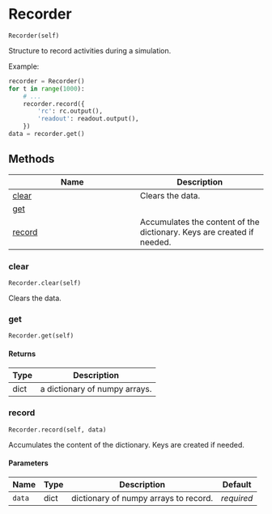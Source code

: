 # Recorder { #water_tank.Recorder }

`Recorder(self)`

Structure to record activities during a simulation.

Example:

```python
recorder = Recorder()
for t in range(1000):
    # ...
    recorder.record({
        'rc': rc.output(), 
        'readout': readout.output(),
    })
data = recorder.get()
```

## Methods

| Name | Description |
| --- | --- |
| [clear](#water_tank.Recorder.clear) | Clears the data. |
| [get](#water_tank.Recorder.get) |  |
| [record](#water_tank.Recorder.record) | Accumulates the content of the dictionary. Keys are created if needed. |

### clear { #water_tank.Recorder.clear }

`Recorder.clear(self)`

Clears the data.

### get { #water_tank.Recorder.get }

`Recorder.get(self)`

#### Returns

| Type   | Description                   |
|--------|-------------------------------|
| dict   | a dictionary of numpy arrays. |

### record { #water_tank.Recorder.record }

`Recorder.record(self, data)`

Accumulates the content of the dictionary. Keys are created if needed.

#### Parameters

| Name   | Type   | Description                           | Default    |
|--------|--------|---------------------------------------|------------|
| `data` | dict   | dictionary of numpy arrays to record. | _required_ |